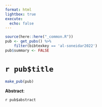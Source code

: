 ```yaml
---
format: html
lightbox: true
execute:
  echo: false
---
```


```r
source(here::here("_common.R"))
pub <- get_pubs() %>% 
    filter(bibtexkey == 'al-soneidar2022')
pub$summary <- FALSE
```

# `r pub$title` 

```r
make_pub(pub)
```

**Abstract**:

`r pub$abstract`


